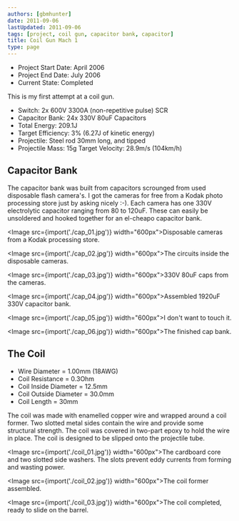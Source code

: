```yaml
---
authors: [gbmhunter]
date: 2011-09-06
lastUpdated: 2011-09-06
tags: [project, coil gun, capacitor bank, capacitor]
title: Coil Gun Mach 1
type: page
---
```


* Project Start Date: April 2006
* Project End Date: July 2006
* Current State: Completed

This is my first attempt at a coil gun.

* Switch: 2x 600V 3300A (non-repetitive pulse) SCR
* Capacitor Bank: 24x 330V 80uF Capacitors
* Total Energy: 209.1J
* Target Efficiency: 3% (6.27J of kinetic energy)
* Projectile: Steel rod 30mm long, and tipped
* Projectile Mass: 15g Target Velocity: 28.9m/s (104km/h)

## Capacitor Bank

The capacitor bank was built from capacitors scrounged from used disposable flash camera's. I got the cameras for free from a Kodak photo processing store just by asking nicely :-). Each camera has one 330V electrolytic capacitor ranging from 80 to 120uF. These can easily be unsoldered and hooked together for an el-cheapo capacitor bank. 

<Image src={import('./cap_01.jpg')} width="600px">Disposable cameras from a Kodak processing store.</Image>

<Image src={import('./cap_02.jpg')} width="600px">The circuits inside the disposable cameras.</Image>

<Image src={import('./cap_03.jpg')} width="600px">330V 80uF caps from the cameras.</Image>

<Image src={import('./cap_04.jpg')} width="600px">Assembled 1920uF 330V capacitor bank.</Image>

<Image src={import('./cap_05.jpg')} width="600px">I don't want to touch it.</Image>

<Image src={import('./cap_06.jpg')} width="600px">The finished cap bank.</Image>

## The Coil

* Wire Diameter = 1.00mm (18AWG)
* Coil Resistance = 0.3Ohm
* Coil Inside Diameter = 12.5mm
* Coil Outside Diameter = 30.0mm
* Coil Length = 30mm

The coil was made with enamelled copper wire and wrapped around a coil former. Two slotted metal sides contain the wire and provide some structural strength. The coil was covered in two-part epoxy to hold the wire in place. The coil is designed to be slipped onto the projectile tube.

<Image src={import('./coil_01.jpg')} width="600px">The cardboard core and two slotted side washers. The slots prevent eddy currents from forming and wasting power.</Image>

<Image src={import('./coil_02.jpg')} width="600px">The coil former assembled.</Image>

<Image src={import('./coil_03.jpg')} width="600px">The coil completed, ready to slide on the barrel.</Image>
